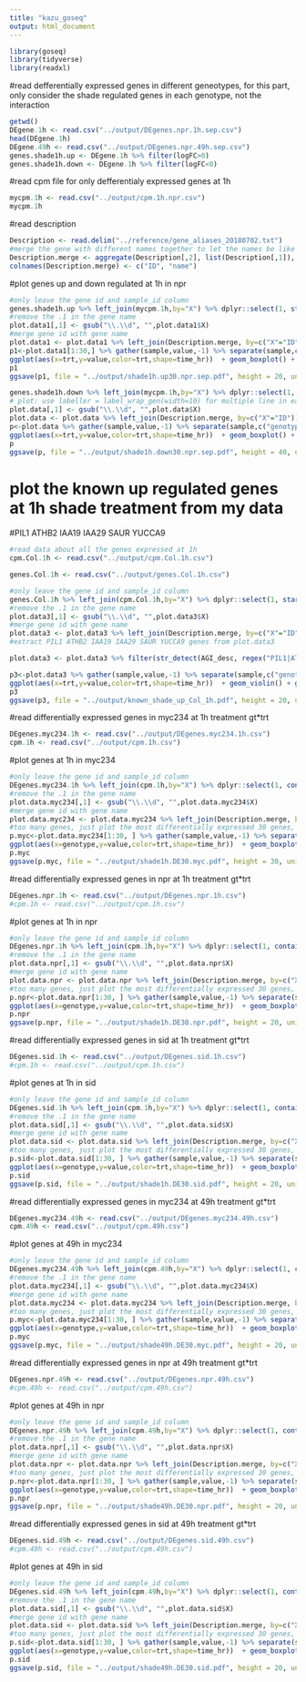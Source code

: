 ```yaml
---
title: "kazu_goseq"
output: html_document
---
```


```r
library(goseq)
library(tidyverse)
library(readxl)
```



#read defferentially expressed genes in different geneotypes, for this part, only consider the shade regulated genes in each genotype, not the interaction





```r

getwd()
DEgene.1h <- read.csv("../output/DEgenes.npr.1h.sep.csv")
head(DEgene.1h)
DEgene.49h <- read.csv("../output/DEgenes.npr.49h.sep.csv")
genes.shade1h.up <- DEgene.1h %>% filter(logFC>0)
genes.shade1h.down <- DEgene.1h %>% filter(logFC<0)
```
#read cpm file for only defferentialy expressed genes at 1h
```r
mycpm.1h <- read.csv("../output/cpm.1h.npr.csv")
mycpm.1h
```

#read description

```r
Description <- read.delim("../reference/gene_aliases_20180702.txt")
#merge the gene with different names together to let the names be like name1;name2;...
Description.merge <- aggregate(Description[,2], list(Description[,1]), function(x) paste0(unique(x),collapse = ";"))
colnames(Description.merge) <- c("ID", "name")

```


#plot genes up and down regulated at 1h in npr

```r
#only leave the gene id and sample_id column
genes.shade1h.up %>% left_join(mycpm.1h,by="X") %>% dplyr::select(1, starts_with("npr")) -> plot.data1 
#remove the .1 in the gene name
plot.data1[,1] <- gsub("\\.\\d", "",plot.data1$X)
#merge gene id with gene name
plot.data1 <- plot.data1 %>% left_join(Description.merge, by=c("X"="ID")) %>%  unite(AGI_desc,c("X","name"))
p1<-plot.data1[1:30,] %>% gather(sample,value,-1) %>% separate(sample,c("genotype","time_hr","trt","rep"),sep="_") %>%
ggplot(aes(x=trt,y=value,color=trt,shape=time_hr))  + geom_boxplot() + geom_point()+ facet_wrap(genotype~AGI_desc,scale="free",labeller = label_wrap_gen(width=30),ncol=3)+theme(strip.text = element_text(size=6))+ggtitle("up_regulated_top30_npr_1h_only")
p1
ggsave(p1, file = "../output/shade1h.up30.npr.sep.pdf", height = 20, units = "in")
```

```r
genes.shade1h.down %>% left_join(mycpm.1h,by="X") %>% dplyr::select(1, starts_with("npr")) -> plot.data 
# plot: use labeller = label_wrap_gen(width=10) for multiple line in each gene name
plot.data[,1] <- gsub("\\.\\d", "",plot.data$X)
plot.data <- plot.data %>% left_join(Description.merge, by=c("X"="ID")) %>%  unite(AGI_desc,c("X","name"))
p<-plot.data %>% gather(sample,value,-1) %>% separate(sample,c("genotype","time_hr","trt","rep"),sep="_") %>%
ggplot(aes(x=trt,y=value,color=trt,shape=time_hr))  + geom_boxplot() + geom_jitter() + facet_wrap(genotype~AGI_desc,scale="free",labeller = label_wrap_gen(width=30),ncol=3)+theme(strip.text = element_text(size=6))+ ggtitle("down_regulated_top30_npr_1h_only")
p
ggsave(p, file = "../output/shade1h.down30.npr.sep.pdf", height = 40, units = "in")
```

# plot the known up regulated genes at 1h shade treatment from my data
#PIL1 ATHB2 IAA19 IAA29 SAUR YUCCA9

```r
#read data about all the genes expressed at 1h
cpm.Col.1h <- read.csv("../output/cpm.Col.1h.csv")

genes.Col.1h <- read.csv("../output/genes.Col.1h.csv")
```


```r
#only leave the gene id and sample_id column
genes.Col.1h %>% left_join(cpm.Col.1h,by="X") %>% dplyr::select(1, starts_with("Col")) -> plot.data3 
#remove the .1 in the gene name
plot.data3[,1] <- gsub("\\.\\d", "",plot.data3$X)
#merge gene id with gene name
plot.data3 <- plot.data3 %>% left_join(Description.merge, by=c("X"="ID")) %>%  unite(AGI_desc,c("X","name"))
#extract PIL1 ATHB2 IAA19 IAA29 SAUR YUCCA9 genes from plot.data3

plot.data3 <- plot.data3 %>% filter(str_detect(AGI_desc, regex("PIL1|ATHB2|IAA19|IAA29|SAUR|YUCCA")))

p3<-plot.data3 %>% gather(sample,value,-1) %>% separate(sample,c("genotype","time_hr","trt","rep"),sep="_") %>%
ggplot(aes(x=trt,y=value,color=trt,shape=time_hr))  + geom_violin() + geom_jitter() + facet_wrap(~AGI_desc,scale="free",labeller = label_wrap_gen(width=30),ncol=3)+theme(strip.text = element_text(size=6))
p3
ggsave(p3, file = "../output/known_shade_up_Col_1h.pdf", height = 20, units = "in")
```


#read differentially expressed genes in myc234 at 1h treatment gt*trt

```r
DEgenes.myc234.1h <- read.csv("../output/DEgenes.myc234.1h.csv")
cpm.1h <- read.csv("../output/cpm.1h.csv")
```

#plot genes at 1h in myc234

```r
#only leave the gene id and sample_id column
DEgenes.myc234.1h %>% left_join(cpm.1h,by="X") %>% dplyr::select(1, contains("1h")) -> plot.data.myc234
#remove the .1 in the gene name
plot.data.myc234[,1] <- gsub("\\.\\d", "",plot.data.myc234$X)
#merge gene id with gene name
plot.data.myc234 <- plot.data.myc234 %>% left_join(Description.merge, by=c("X"="ID")) %>%  unite(AGI_desc,c("X","name"))
#too many genes, just plot the most differentially expressed 30 genes, but the order is not correct.
p.myc<-plot.data.myc234[1:30, ] %>% gather(sample,value,-1) %>% separate(sample,c("genotype","time_hr","trt","rep"),sep="_") %>%
ggplot(aes(x=genotype,y=value,color=trt,shape=time_hr))  + geom_boxplot() + geom_point()+ facet_wrap(~AGI_desc,scale="free",labeller = label_wrap_gen(width=30),ncol=3)+ theme(strip.text = element_text(size=6)) + ggtitle("coef:gtmyc234+grmyc234:trtL top 30 gens from topTags")
p.myc
ggsave(p.myc, file = "../output/shade1h.DE30.myc.pdf", height = 30, units = "in")


```



#read differentially expressed genes in npr at 1h treatment gt*trt

```r
DEgenes.npr.1h <- read.csv("../output/DEgenes.npr.1h.csv")
#cpm.1h <- read.csv("../output/cpm.1h.csv")
```

#plot genes at 1h in npr

```r
#only leave the gene id and sample_id column
DEgenes.npr.1h %>% left_join(cpm.1h,by="X") %>% dplyr::select(1, contains("1h")) -> plot.data.npr
#remove the .1 in the gene name
plot.data.npr[,1] <- gsub("\\.\\d", "",plot.data.npr$X)
#merge gene id with gene name
plot.data.npr <- plot.data.npr %>% left_join(Description.merge, by=c("X"="ID")) %>%  unite(AGI_desc,c("X","name"))
#too many genes, just plot the most differentially expressed 30 genes, but the order is not correct.
p.npr<-plot.data.npr[1:30, ] %>% gather(sample,value,-1) %>% separate(sample,c("genotype","time_hr","trt","rep"),sep="_") %>%
ggplot(aes(x=genotype,y=value,color=trt,shape=time_hr))  + geom_boxplot() + geom_point()+ facet_wrap(~AGI_desc,scale="free",labeller = label_wrap_gen(width=30),ncol=3)+theme(strip.text = element_text(size=6))+ ggtitle("coef:gtnpr+grnpr:trtL top 30 gens from topTags")
p.npr
ggsave(p.npr, file = "../output/shade1h.DE30.npr.pdf", height = 20, units = "in")


```

#read differentially expressed genes in sid at 1h treatment gt*trt

```r
DEgenes.sid.1h <- read.csv("../output/DEgenes.sid.1h.csv")
#cpm.1h <- read.csv("../output/cpm.1h.csv")
```

#plot genes at 1h in sid

```r
#only leave the gene id and sample_id column
DEgenes.sid.1h %>% left_join(cpm.1h,by="X") %>% dplyr::select(1, contains("1h")) -> plot.data.sid
#remove the .1 in the gene name
plot.data.sid[,1] <- gsub("\\.\\d", "",plot.data.sid$X)
#merge gene id with gene name
plot.data.sid <- plot.data.sid %>% left_join(Description.merge, by=c("X"="ID")) %>%  unite(AGI_desc,c("X","name"))
#too many genes, just plot the most differentially expressed 30 genes, but the order is not correct.
p.sid<-plot.data.sid[1:30, ] %>% gather(sample,value,-1) %>% separate(sample,c("genotype","time_hr","trt","rep"),sep="_") %>%
ggplot(aes(x=genotype,y=value,color=trt,shape=time_hr))  + geom_boxplot() + geom_point()+ facet_wrap(~AGI_desc,scale="free",labeller = label_wrap_gen(width=30),ncol=3)+theme(strip.text = element_text(size=6))+ ggtitle("coef:gtsid+gtsid:trtL top 30 genes from topTags")
p.sid
ggsave(p.sid, file = "../output/shade1h.DE30.sid.pdf", height = 20, units = "in")


```


#read differentially expressed genes in myc234 at 49h treatment gt*trt

```r
DEgenes.myc234.49h <- read.csv("../output/DEgenes.myc234.49h.csv")
cpm.49h <- read.csv("../output/cpm.49h.csv")
```

#plot genes at 49h in myc234

```r
#only leave the gene id and sample_id column
DEgenes.myc234.49h %>% left_join(cpm.49h,by="X") %>% dplyr::select(1, contains("49h")) -> plot.data.myc234
#remove the .1 in the gene name
plot.data.myc234[,1] <- gsub("\\.\\d", "",plot.data.myc234$X)
#merge gene id with gene name
plot.data.myc234 <- plot.data.myc234 %>% left_join(Description.merge, by=c("X"="ID")) %>%  unite(AGI_desc,c("X","name"))
#too many genes, just plot the most differentially expressed 30 genes, but the order is not correct.
p.myc<-plot.data.myc234[1:30, ] %>% gather(sample,value,-1) %>% separate(sample,c("genotype","time_hr","trt","rep"),sep="_") %>%
ggplot(aes(x=genotype,y=value,color=trt,shape=time_hr))  + geom_boxplot() + geom_point()+ facet_wrap(~AGI_desc,scale="free",labeller = label_wrap_gen(width=30),ncol=3)+theme(strip.text = element_text(size=6))+ggtitle("coef:gtmyc234+gtmyc234:trtL top 30 genes from topTags")
p.myc
ggsave(p.myc, file = "../output/shade49h.DE30.myc.pdf", height = 20, units = "in")


```



#read differentially expressed genes in npr at 49h treatment gt*trt

```r
DEgenes.npr.49h <- read.csv("../output/DEgenes.npr.49h.csv")
#cpm.49h <- read.csv("../output/cpm.49h.csv")
```

#plot genes at 49h in npr

```r
#only leave the gene id and sample_id column
DEgenes.npr.49h %>% left_join(cpm.49h,by="X") %>% dplyr::select(1, contains("49h")) -> plot.data.npr
#remove the .1 in the gene name
plot.data.npr[,1] <- gsub("\\.\\d", "",plot.data.npr$X)
#merge gene id with gene name
plot.data.npr <- plot.data.npr %>% left_join(Description.merge, by=c("X"="ID")) %>%  unite(AGI_desc,c("X","name"))
#too many genes, just plot the most differentially expressed 30 genes, but the order is not correct.
p.npr<-plot.data.npr[1:30, ] %>% gather(sample,value,-1) %>% separate(sample,c("genotype","time_hr","trt","rep"),sep="_") %>%
ggplot(aes(x=genotype,y=value,color=trt,shape=time_hr))  + geom_boxplot() + geom_point()+ facet_wrap(~AGI_desc,scale="free",labeller = label_wrap_gen(width=30),ncol=3)+theme(strip.text = element_text(size=6))+ggtitle("coef:gtnpr+gtnpr:trtL top 30 genes from topTags")
p.npr
ggsave(p.npr, file = "../output/shade49h.DE30.npr.pdf", height = 20, units = "in")


```

#read differentially expressed genes in sid at 49h treatment gt*trt

```r
DEgenes.sid.49h <- read.csv("../output/DEgenes.sid.49h.csv")
#cpm.49h <- read.csv("../output/cpm.49h.csv")
```

#plot genes at 49h in sid

```r
#only leave the gene id and sample_id column
DEgenes.sid.49h %>% left_join(cpm.49h,by="X") %>% dplyr::select(1, contains("49h")) -> plot.data.sid
#remove the .1 in the gene name
plot.data.sid[,1] <- gsub("\\.\\d", "",plot.data.sid$X)
#merge gene id with gene name
plot.data.sid <- plot.data.sid %>% left_join(Description.merge, by=c("X"="ID")) %>%  unite(AGI_desc,c("X","name"))
#too many genes, just plot the most differentially expressed 30 genes, but the order is not correct.
p.sid<-plot.data.sid[1:30, ] %>% gather(sample,value,-1) %>% separate(sample,c("genotype","time_hr","trt","rep"),sep="_") %>%
ggplot(aes(x=genotype,y=value,color=trt,shape=time_hr))  + geom_boxplot() + geom_point()+ facet_wrap(~AGI_desc,scale="free",labeller = label_wrap_gen(width=30),ncol=3)+theme(strip.text = element_text(size=6))+ggtitle("coef:gtsid+gtsid:trtL top 30 genes from topTags")
p.sid
ggsave(p.sid, file = "../output/shade49h.DE30.sid.pdf", height = 20, units = "in")


```

